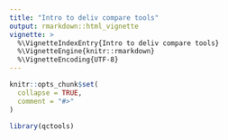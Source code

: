 ```yaml
---
title: "Intro to deliv compare tools"
output: rmarkdown::html_vignette
vignette: >
  %\VignetteIndexEntry{Intro to deliv compare tools}
  %\VignetteEngine{knitr::rmarkdown}
  %\VignetteEncoding{UTF-8}
---
```


```r
knitr::opts_chunk$set(
  collapse = TRUE,
  comment = "#>"
)
```

```r
library(qctools)
```
